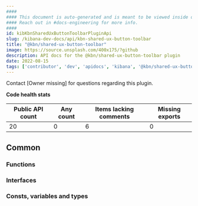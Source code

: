 ```yaml
---
####
#### This document is auto-generated and is meant to be viewed inside our experimental, new docs system.
#### Reach out in #docs-engineering for more info.
####
id: kibKbnSharedUxButtonToolbarPluginApi
slug: /kibana-dev-docs/api/kbn-shared-ux-button-toolbar
title: "@kbn/shared-ux-button-toolbar"
image: https://source.unsplash.com/400x175/?github
description: API docs for the @kbn/shared-ux-button-toolbar plugin
date: 2022-08-15
tags: ['contributor', 'dev', 'apidocs', 'kibana', '@kbn/shared-ux-button-toolbar']
---
```




Contact [Owner missing] for questions regarding this plugin.

**Code health stats**

| Public API count  | Any count | Items lacking comments | Missing exports |
|-------------------|-----------|------------------------|-----------------|
| 20 | 0 | 6 | 0 |

## Common

### Functions
<DocDefinitionList data={kbnSharedUxButtonToolbarObj.common.functions}/>

### Interfaces
<DocDefinitionList data={kbnSharedUxButtonToolbarObj.common.interfaces}/>

### Consts, variables and types
<DocDefinitionList data={kbnSharedUxButtonToolbarObj.common.misc}/>

